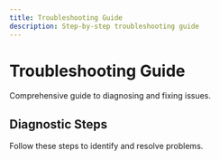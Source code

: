 ```yaml
---
title: Troubleshooting Guide
description: Step-by-step troubleshooting guide
---
```


# Troubleshooting Guide

Comprehensive guide to diagnosing and fixing issues.

## Diagnostic Steps

Follow these steps to identify and resolve problems.
